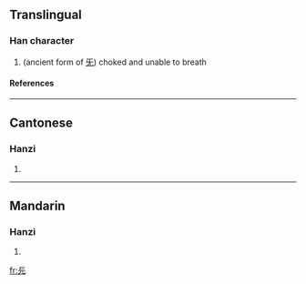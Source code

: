 ==Translingual==
===Han character===
{{Han char|rn=10|rad=儿|as=04|sn=6|four=|canj=一卜一山 (MYMU)}}
# (ancient form of [[旡]]) choked and unable to breath
====References====
{{Han ref|kx=0124.140|hdz=10266.050|uh=34AB|ud=13483}}

----
==Cantonese==
===Hanzi===
{{yue-hanzi|jyut=|y=gei3, hei2}}
# {{defn|Cantonese}}

----
==Mandarin==
===Hanzi===
{{cmn-hanzi|pin=[[jì]] (ji4)|wg=chi<sup>4</sup>}}
# {{defn|Mandarin}}

[[fr:㒫]]